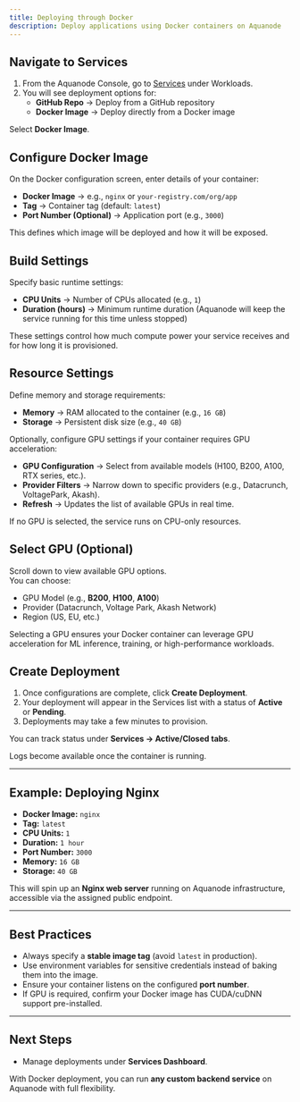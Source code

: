 ```yaml
---
title: Deploying through Docker
description: Deploy applications using Docker containers on Aquanode
---
```



<Steps>
<Step>

## Navigate to Services

1. From the Aquanode Console, go to [Services](https://console.aquanode.io/workloads/services) under Workloads.  
2. You will see deployment options for:  
   - **GitHub Repo** → Deploy from a GitHub repository  
   - **Docker Image** → Deploy directly from a Docker image  

Select **Docker Image**.  

</Step>
<Step>

## Configure Docker Image

On the Docker configuration screen, enter details of your container:  

- **Docker Image** → e.g., `nginx` or `your-registry.com/org/app`  
- **Tag** → Container tag (default: `latest`)  
- **Port Number (Optional)** → Application port (e.g., `3000`)  

This defines which image will be deployed and how it will be exposed.  

</Step>
<Step>

## Build Settings

Specify basic runtime settings:  

- **CPU Units** → Number of CPUs allocated (e.g., `1`)  
- **Duration (hours)** → Minimum runtime duration (Aquanode will keep the service running for this time unless stopped)  

These settings control how much compute power your service receives and for how long it is provisioned.

</Step>
<Step>

## Resource Settings

Define memory and storage requirements:  

- **Memory** → RAM allocated to the container (e.g., `16 GB`)  
- **Storage** → Persistent disk size (e.g., `40 GB`)  

Optionally, configure GPU settings if your container requires GPU acceleration:  

- **GPU Configuration** → Select from available models (H100, B200, A100, RTX series, etc.).  
- **Provider Filters** → Narrow down to specific providers (e.g., Datacrunch, VoltagePark, Akash).  
- **Refresh** → Updates the list of available GPUs in real time.  

If no GPU is selected, the service runs on CPU-only resources.  

</Step>
<Step>

## Select GPU (Optional)

Scroll down to view available GPU options.  
You can choose:  
- GPU Model (e.g., **B200**, **H100**, **A100**)  
- Provider (Datacrunch, Voltage Park, Akash Network)  
- Region (US, EU, etc.)  

Selecting a GPU ensures your Docker container can leverage GPU acceleration for ML inference, training, or high-performance workloads.  

</Step>
<Step>

## Create Deployment

1. Once configurations are complete, click **Create Deployment**.  
2. Your deployment will appear in the Services list with a status of **Active** or **Pending**.  
3. Deployments may take a few minutes to provision.  

You can track status under **Services → Active/Closed tabs**.  

<Callout title="Note">
  Logs become available once the container is running.
</Callout>

</Step>
</Steps>

---

## Example: Deploying Nginx

- **Docker Image:** `nginx`  
- **Tag:** `latest`  
- **CPU Units:** `1`  
- **Duration:** `1 hour`  
- **Port Number:** `3000`  
- **Memory:** `16 GB`  
- **Storage:** `40 GB`  

This will spin up an **Nginx web server** running on Aquanode infrastructure, accessible via the assigned public endpoint.

---

## Best Practices

- Always specify a **stable image tag** (avoid `latest` in production).  
- Use environment variables for sensitive credentials instead of baking them into the image.  
- Ensure your container listens on the configured **port number**.  
- If GPU is required, confirm your Docker image has CUDA/cuDNN support pre-installed.  

---

## Next Steps

- Manage deployments under **Services Dashboard**.  

With Docker deployment, you can run **any custom backend service** on Aquanode with full flexibility.

